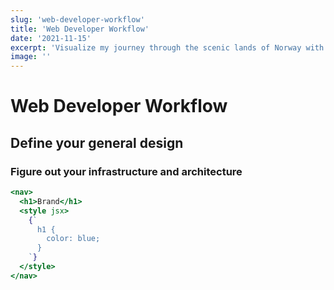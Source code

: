 ```yaml
---
slug: 'web-developer-workflow'
title: 'Web Developer Workflow'
date: '2021-11-15'
excerpt: 'Visualize my journey through the scenic lands of Norway with rich, stunning pictures and daily travel logs.'
image: ''
---
```


# Web Developer Workflow

## Define your general design

### Figure out your infrastructure and architecture

```jsx
<nav>
  <h1>Brand</h1>
  <style jsx>
    {`
      h1 {
        color: blue;
      }
    `}
  </style>
</nav>
```
